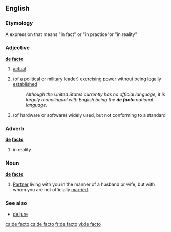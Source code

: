{{wikipedia}}
==English==

===Etymology===
A {{L.}} expression that means "in fact" or "in practice"or "in reality"

===Adjective===
'''[[de]] [[facto]]'''

# [[actual]]
# {{cattag|politics|military}} (of a political or military leader) exercising [[power]] without being [[legally]] [[establish]]ed
#: ''Although the United States currently has no official language, it is largely monolingual with English being the '''de facto''' national language.''
# {{cattag|computing}} (of hardware or software) widely used, but not conforming to a standard

===Adverb===
'''[[de]] [[facto]]'''

# in reality

===Noun===
'''[[de]] [[facto]]'''

# {{rfv-sense}} [[Partner]] living with you in the manner of a husband or wife, but with whom you are not officially [[married]].

===See also===
* [[de jure]]

[[ca:de facto]]
[[cs:de facto]]
[[fr:de facto]]
[[vi:de facto]]